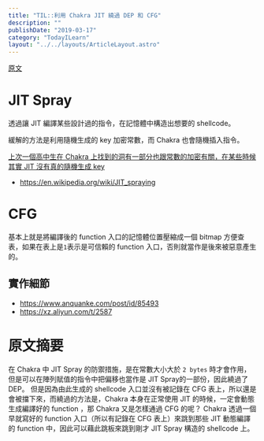 ```yaml
---
title: "TIL::利用 Chakra JIT 繞過 DEP 和 CFG"
description: ""
publishDate: "2019-03-17"
category: "TodayILearn"
layout: "../../layouts/ArticleLayout.astro"
---
```


[原文](https://www.freebuf.com/articles/system/89616.html)

# JIT Spray

透過讓 JIT 編譯某些設計過的指令，在記憶體中構造出想要的 shellcode。

緩解的方法是利用隨機生成的 key 加密常數，而 Chakra 也會隨機插入指令。

[上次一個高中生在 Chakra 上找到的洞有一部分也跟常數的加密有關，在某些時候其實 JIT 沒有真的隨機生成 key](https://media.ccc.de/v/35c3-9657-from_zero_to_zero_day)

- https://en.wikipedia.org/wiki/JIT_spraying

# CFG

基本上就是將編譯後的 function 入口的記憶體位置壓縮成一個 bitmap 方便查表，如果在表上是`1`表示是可信賴的 function 入口，否則就當作是後來被惡意產生的。

## 實作細節

- https://www.anquanke.com/post/id/85493
- https://xz.aliyun.com/t/2587


# 原文摘要

在 Chakra 中 JIT Spray 的防禦措施，是在常數大小大於 `2 bytes` 時才會作用，但是可以在陣列賦值的指令中把偏移也當作是 JIT Spray的一部份，因此繞過了 DEP。
但是因為由此生成的 shellcode 入口並沒有被記錄在 CFG 表上，所以還是會被擋下來，而繞過的方法是，Chakra 本身在正常使用 JIT 的時候，一定會動態生成編譯好的 function ，那 Chakra 又是怎樣通過 CFG 的呢？ Chakra 透過一個早就寫好的 function 入口（所以有記錄在 CFG 表上）來跳到那些 JIT 動態編譯的 function 中，因此可以藉此跳板來跳到剛才 JIT Spray 構造的 shellcode 上。